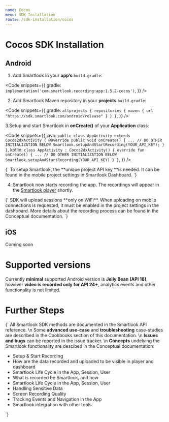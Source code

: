 ```yaml
---
name: Cocos
menu: SDK Installation
route: /sdk-installation/cocos
---
```




# Cocos SDK Installation

## Android

1. Add Smartlook in your **app’s** `build.gradle`:

<Code
  snippets={{
    gradle: `
implementation('com.smartlook.recording:app:1.5.2-cocos')
`,
  }}
/>

2. Add Smartlook Maven repository in your **projects** `build.gradle`:

<Code
  snippets={{
    gradle: `
allprojects {
  repositories {
    maven {
      url "https://sdk.smartlook.com/android/release"
    }
  }
}
`,
  }}
/>

3.Setup and start Smartlook in **onCreate()** of your **Application** class:

<Code
  snippets={{
      java: `
public class AppActivity extends Cocos2dxActivity {
    @Override
    public void onCreate() {
        ...
        // DO OTHER INITIALIZATION BELOW
        Smartlook.setupAndStartRecording(YOUR_API_KEY);
    }
}
      `,
      kotlin: `
class AppActivity : Cocos2dxActivity() {
    override fun onCreate() {
        ...
        // DO OTHER INITIALIZATION BELOW
        Smartlook.setupAndStartRecording(YOUR_API_KEY)
    }
}
      `,
  }}
/>

<TextBlock kind="important">
{`
To setup Smartlook, the **unique project API key **is needed. It can be found in the mobile project settings in <Link to="https://app.smartlook.com/settings/projects">Smartlook Dashboard</Link>.
`}
</TextBlock>

4. Smartlook now starts recording the app. The recordings will appear in the [Smartlook player](https://app.smartlook.com/) shortly.  

<TextBlock kind="important">
{`
SDK will upload sessions **only on WiFi**. When uploading on mobile connections is requested, it must be enabled in the project settings in the dashboard. More details about the recording process can be found in the <Link to="/conceptual/when-the-recordings-appear-in-dashboard">Conceptual documentation</Link>.
`}
</TextBlock>

## iOS

Coming soon

# Supported versions
Currently **minimal** supported Android version is **Jelly Bean (API 18)**, however **video is recorded only for API 24+**, analytics events and other functionality is not limited.

# Further Steps

<TextBlock>{`
All Smartlook SDK methods are documented in the <Link to="/api_reference" platform="cocos">Smartlook API reference</Link>.
\n
Some **advanced use-case** and **troubleshooting** case-studies are described in the Cookbooks section of this documentation.
\n
**Issues and bugs** can be reported in the <Link to="https://github.com/smartlook/smartlook-mobile-issue-tracker">issue tracker</Link>.
\n
**Concepts** undelying the Smartlook functionality are descibed in the Conceptual documentation:
* <Link to="/conceptual/setup-and-start-recording" platform="cocos">Setup & Start Recording</Link>
* <Link to="/conceptual/when-the-recordings-appear-in-dashboard" platform="cocos">How are the data recorded and uploaded to be visible in player and dashboard</Link>
* <Link to="/conceptual/life-cycle-session-user" platform="cocos">Smartlook Life Cycle in the App, Session, User</Link>
* <Link to="/conceptual/what-and-how-is-recorded" platform="cocos">What is recorded be Smartlook, and how</Link>
* <Link to="/conceptual/life-cycle-session-user" platform="cocos">Smartlook Life Cycle in the App, Session, User</Link>
* <Link to="/conceptual/handling-sensitive-data" platform="cocos">Handling Sensitive Data</Link>
* <Link to="/conceptual/screen-recording-quality" platform="cocos">Screen Recording Quality</Link>
* Tracking <Link to="/conceptual/event-tracking" platform="cocos">Events</Link> and <Link to="/conceptual/recording-navigation" platform="android">Navigation</Link> in the App
* <Link to="/conceptual/integrating-with-other-tools" platform="cocos">Smartlook integration with other tools</Link>
`}</TextBlock>